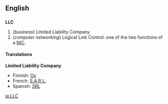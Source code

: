 ==English==
==={{initialism}}===
'''LLC'''

#(''business'') Limited Liability Company
#(''computer networking'') Logical Link Control: one of the two functions of a [[NIC]].

====Translations====
'''Limited Liability Company''' 
*Finnish: [[Oy]]
*French: [[S.A.R.L.]]
*Spanish: [[SRL]]

[[ja:LLC]]